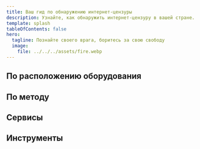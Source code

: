 ```yaml
---
title: Ваш гид по обнаружению интернет-цензуры
description: Узнайте, как обнаружить интернет-цензуру в вашей стране.
template: splash
tableOfContents: false
hero:
  tagline: Познайте своего врага, боритесь за свою свободу
  image:
    file: ../../../assets/fire.webp
---
```



## По расположению оборудования

<CardGrid>
  <LinkCard
    title="Фильтрация входящего трафика провайдером"
    href="blocking/hardware-location/isp-incoming-traffic-filtering/"
    description="Фильтрация контента внутри сети провайдера"
  />
  <LinkCard
    title="Внутренняя фильтрация провайдера"
    href="blocking/hardware-location/isp-inner-filtering/"
    description="Фильтрация контента во внутренней сети провайдера"
  />
  <LinkCard
    title="Фильтрация на государственном уровне"
    href="blocking/hardware-location/state-level-filtering/"
    description="Государственная фильтрация трафика на национальном уровне"
  />
  <LinkCard
    title="Фильтрация транзитным провайдером"
    href="blocking/hardware-location/transit-isp-filtering/"
    description="Фильтрация трафика вышестоящими провайдерами, влияющая на множество провайдеров"
  />
</CardGrid>

## По методу

<CardGrid>
  <LinkCard
    title="DNS-подмена"
    href="blocking/method/dns-hijacking/"
    description="Перенаправление DNS-запросов на неверные IP-адреса"
  />
  <LinkCard
    title="DPI-фильтрация приложений"
    href="blocking/method/dpi-application-filtering/"
    description="Блокировка определенных приложений путем анализа паттернов трафика"
  />
  <LinkCard
    title="DPI-фильтрация протоколов"
    href="blocking/method/dpi-protocol-filtering/"
    description="Блокировка конкретных протоколов с помощью глубокого анализа пакетов"
  />
  <LinkCard
    title="Фильтрация HTTPS SNI"
    href="blocking/method/https-sni-filtering/"
    description="Блокировка доменов на основе SNI в TLS-рукопожатии"
  />
  <LinkCard
    title="IP-блокировка/перенаправление"
    href="blocking/method/ip-blackhole/"
    description="Блокировка трафика к определенным IP, делая их недоступными"
  />
  <LinkCard
    title="Замедление"
    href="blocking/method/throttling/"
    description="Намеренное замедление скорости интернета"
  />
</CardGrid>

## Сервисы

<CardGrid>
  <LinkCard title="Check Host" href="censorship/services/check-host/" />
  <LinkCard title="GlobalCheck" href="censorship/services/globalcheck/" />
  <LinkCard title="Ioda" href="censorship/services/ioda/" />
  <LinkCard title="Ping Admin" href="censorship/services/ping-admin/" />
  <LinkCard title="Ping.pe" href="censorship/services/ping-pe/" />
  <LinkCard title="Ripe Atlas" href="censorship/services/ripe-atlas/" />
  <LinkCard title="Shutdown Watch" href="censorship/services/shutdown-watch/" />
</CardGrid>

## Инструменты

<CardGrid>
  <LinkCard
    title="Censored Planet Observatory"
    href="censorship/toolkits/censored-planet-observatory/"
  />
  <LinkCard title="OONI" href="censorship/toolkits/ooni/" />
  <LinkCard title="Outline SDK" href="censorship/toolkits/outline-sdk/" />
  <LinkCard title="TraceVis" href="censorship/toolkits/tracevis/" />
</CardGrid>
